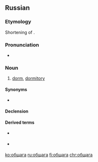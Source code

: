 ==Russian==

===Etymology===
Shortening of {{m|ru|общежи́тие|}}.

===Pronunciation===
* {{ru-IPA|обща́га}}

===Noun===
{{ru-noun+|обща́га}}

# {{lb|ru|colloquial|slang}} [[dorm]], [[dormitory]]

====Synonyms====
* {{l|ru|общежи́тие}}

====Declension====
{{ru-noun-table|обща́га}}

====Derived terms====
* {{l|ru|общажник}} {{pos n}}
* {{l|ru|общажный}} {{pos a}}

[[ko:общага]]
[[ru:общага]]
[[fi:общага]]
[[chr:общага]]